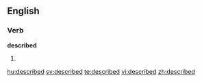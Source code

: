 ==English==

===Verb===
'''described'''

# {{past of|describe}}

[[hu:described]]
[[sv:described]]
[[te:described]]
[[vi:described]]
[[zh:described]]